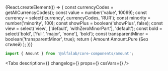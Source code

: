 


<Meta
    title='Компоненты/Amount'
    component={Amount}
/>


<!-- Canvas -->

<Story name='Amount'>
    {React.createElement(() => {
        const currencyCodes = getAllCurrencyCodes();
        const value = number('value', 10099);
        const currency = select('currency', currencyCodes, 'RUR');
        const minority = number('minority', 100);
        const showPlus = boolean('showPlus', false);
        const view = select('view', ['default', 'withZeroMinorPart'], 'default');
        const bold = select('bold', ['full', 'major', 'none'], 'bold');
        const transparentMinor = boolean('transparentMinor', true);
        return (
            <Container>
                <Row>
                    <Col>Amount</Col>
                    <Col>Amount.Pure (Без стилей)</Col>
                </Row>
                <Row>
                    <Col>
                        <Amount
                            value={value}
                            currency={currency}
                            minority={minority}
                            showPlus={showPlus}
                            view={view}
                            bold={bold}
                            transparentMinor={transparentMinor}
                        />
                    </Col>
                    <Col>
                        <Amount.Pure
                            value={value}
                            currency={currency}
                            minority={minority}
                            showPlus={showPlus}
                            view={view}
                        />
                    </Col>
                </Row>
            </Container>
        );
    })}
</Story>


<!-- Docs -->

<ComponentHeader
    name='Amount'
    version={version}
    package='@alfalab/core-components/amount'
    stage={3}
/>

```jsx
import { Amount } from '@alfalab/core-components/amount';
```

<Tabs
    description={<Description />}
    changelog={<Changelog />}
    props={<Props of={AmountTS} />}
    cssVars={<CssVars css={styles} />}
/>
